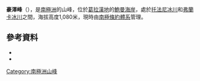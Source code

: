 {{coord|68|22|S|65|33|W|source:GNIS|display=title}}

'''豪澤峰'''（{{lang-en|Houser Peak}}），是[[南極洲|南極洲]]的山峰，位於[[葛拉漢地|葛拉漢地]]的[[鮑曼海岸|鮑曼海岸]]，處於[[托法尼冰川|托法尼冰川]]和[[弗蘭卡冰川|弗蘭卡冰川]]之間，海拔高度1,080米，現時由[[南極條約體系|南極條約體系]]管理。

==參考資料==
*{{cite gnis | type = antarid | id = 7063| name = Houser Peak | accessdate = 2012-06-28}}
*{{usgs-gazetteer|id=7063}}

{{DEFAULTSORT:Houser Peak}}
[[Category:南極洲山峰|Category:南極洲山峰]]


{{BowmanCoast-geo-stub}}